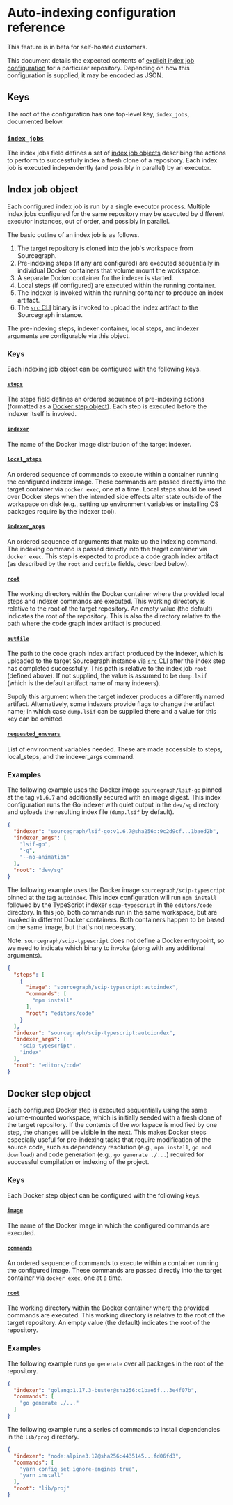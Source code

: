 # Auto-indexing configuration reference

<Callout type="note">This feature is in beta for self-hosted customers.</Callout>

This document details the expected contents of [explicit index job configuration](/code_navigation/how-to/configure_auto_indexing#explicit-index-job-configuration) for a particular repository. Depending on how this configuration is supplied, it may be encoded as JSON.

## Keys

The root of the configuration has one top-level key, `index_jobs`, documented below.

### [`index_jobs`](#index-jobs)

The index jobs field defines a set of [index job objects](#index-job-object) describing the actions to perform to successfully index a fresh clone of a repository. Each index job is executed independently (and possibly in parallel) by an executor.

## Index job object

Each configured index job is run by a single executor process. Multiple index jobs configured for the same repository may be executed by different executor instances, out of order, and possibly in parallel.

The basic outline of an index job is as follows.

1. The target repository is cloned into the job's workspace from Sourcegraph.
2. Pre-indexing steps (if any are configured) are executed sequentially in individual Docker containers that volume mount the workspace.
3. A separate Docker container for the indexer is started.
4. Local steps (if configured) are executed within the running container.
5. The indexer is invoked within the running container to produce an index artifact.
6. The [`src` CLI](/cli/) binary is invoked to upload the index artifact to the Sourcegraph instance.

The pre-indexing steps, indexer container, local steps, and indexer arguments are configurable via this object.

### Keys

Each indexing job object can be configured with the following keys.

#### [`steps`](#index-job-steps)

The steps field defines an ordered sequence of pre-indexing actions (formatted as a [Docker step object](#docker-step-object)). Each step is executed before the indexer itself is invoked.

#### [`indexer`](#index-job-indexer)

The name of the Docker image distribution of the target indexer.

#### [`local_steps`](#index-job-local-steps)

An ordered sequence of commands to execute within a container running the configured indexer image. These commands are passed directly into the target container via `docker exec`, one at a time. Local steps should be used over Docker steps when the intended side effects alter state outside of the workspace on disk (e.g., setting up environment variables or installing OS packages require by the indexer tool).

#### [`indexer_args`](#index-job-indexer-args)

An ordered sequence of arguments that make up the indexing command. The indexing command is passed directly into the target container via `docker exec`. This step is expected to produce a code graph index artifact (as described by the `root` and `outfile` fields, described below).

#### [`root`](#index-job-root)

The working directory within the Docker container where the provided local steps and indexer commands are executed. This working directory is relative to the root of the target repository. An empty value (the default) indicates the root of the repository. This is also the directory relative to the path where the code graph index artifact is produced.

#### [`outfile`](#index-job-outfile)

The path to the code graph index artifact produced by the indexer, which is uploaded to the target Sourcegraph instance via [`src` CLI](/cli/) after the index step has completed successfully. This path is relative to the index job `root` (defined above). If not supplied, the value is assumed to be `dump.lsif` (which is the default artifact name of many indexers).

Supply this argument when the target indexer produces a differently named artifact. Alternatively, some indexers provide flags to change the artifact name; in which case `dump.lsif` can be supplied there and a value for this key can be omitted.

#### [`requested_envvars`](#index-job-requested-envvars)

List of environment variables needed. These are made accessible to steps, local_steps, and the indexer_args command.

### Examples

The following example uses the Docker image `sourcegraph/lsif-go` pinned at the tag `v1.6.7` and additionally secured with an image digest. This index configuration runs the Go indexer with quiet output in the `dev/sg` directory and uploads the resulting index file (`dump.lsif` by default).

```json
{
  "indexer": "sourcegraph/lsif-go:v1.6.7@sha256::9c2d9cf...1baed2b",
  "indexer_args": [
    "lsif-go",
    "-q",
    "--no-animation"
  ],
  "root": "dev/sg"
}
```

The following example uses the Docker image `sourcegraph/scip-typescript` pinned at the tag `autoindex`. This index configuration will run `npm install` followed by the TypeScript indexer `scip-typescript` in the `editors/code` directory. In this job, both commands run in the same workspace, but are invoked in different Docker containers. Both containers happen to be based on the same image, but that's not necessary.


Note: `sourcegraph/scip-typescript` does not define a Docker entrypoint, so we need to indicate which binary to invoke (along with any additional arguments).

```json
{
  "steps": [
    {
      "image": "sourcegraph/scip-typescript:autoindex",
      "commands": [
        "npm install"
      ],
      "root": "editors/code"
    }
  ],
  "indexer": "sourcegraph/scip-typescript:autoiondex",
  "indexer_args": [
    "scip-typescript",
    "index"
  ],
  "root": "editors/code"
}
```

## Docker step object

Each configured Docker step is executed sequentially using the same volume-mounted workspace, which is initially seeded with a fresh clone of the target repository. If the contents of the workspace is modified by one step, the changes will be visible in the next. This makes Docker steps especially useful for pre-indexing tasks that require modification of the source code, such as dependency resolution (e.g., `npm install`, `go mod download`) and code generation (e.g., `go generate ./...`) required for successful compilation or indexing of the project.

### Keys

Each Docker step object can be configured with the following keys.

#### [`image`](#docker-step-image)

The name of the Docker image in which the configured commands are executed.

#### [`commands`](#docker-step-commands)

An ordered sequence of commands to execute within a container running the configured image. These commands are passed directly into the target container via `docker exec`, one at a time.

#### [`root`](#docker-step-root)

The working directory within the Docker container where the provided commands are executed. This working directory is relative to the root of the target repository. An empty value (the default) indicates the root of the repository.

### Examples

The following example runs `go generate` over all packages in the root of the repository.

```json
{
  "indexer": "golang:1.17.3-buster@sha256:c1bae5f...3e4f07b",
  "commands": [
    "go generate ./..."
  ]
}
```

The following example runs a series of commands to install dependencies in the `lib/proj` directory.

```json
{
  "indexer": "node:alpine3.12@sha256:4435145...fd06fd3",
  "commands": [
    "yarn config set ignore-engines true",
    "yarn install"
  ],
  "root": "lib/proj"
}
```
